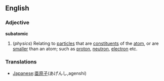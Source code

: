== English ==

===Adjective===
'''subatomic'''
#(''physics'') Relating to [[particle]]s that are [[constituent]]s of the [[atom]], or are [[smaller]] than an atom; such as [[proton]], [[neutron]], [[electron]] etc.

=== Translations ===
*[[Japanese]]:[[亜原子]](あげんし,agenshi)